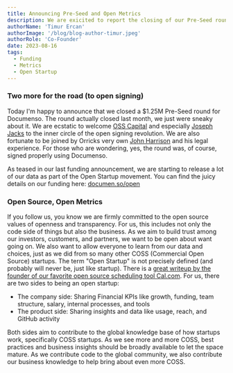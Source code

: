 ```yaml
---
title: Announcing Pre-Seed and Open Metrics
description: We are exicited to report the closing of our Pre-Seed round. You can find the juicy details on our new /open page. Yes, it was signed using Documenso.
authorName: 'Timur Ercan'
authorImage: '/blog/blog-author-timur.jpeg'
authorRole: 'Co-Founder'
date: 2023-08-16
tags:
  - Funding
  - Metrics
  - Open Startup
---
```


### Two more for the road (to open signing)
Today I'm happy to announce that we closed a $1.25M Pre-Seed round for Documenso. The round actually closed last month, we just were sneaky about it. We are ecstatic to welcome [OSS Capital](https://twitter.com/osscapital) and especially [Joseph Jacks](https://twitter.com/JosephJacks_) to the inner circle of the open signing revolution. We are also fortunate to be joined by Orricks very own [John Harrison](https://www.linkedin.com/in/john-harrison-a1213b9/) and his legal experience. For those who are wondering, yes, the round was, of course, signed properly using Documenso.

As teased in our last funding announcement, we are starting to release a lot of our data as part of the Open Startup movement. You can find the juicy details on our funding here: [documen.so/open](http://documen.so/open)

### Open Source, Open Metrics
If you follow us, you know we are firmly committed to the open source values of openness and transparency. For us, this includes not only the code side of things but also the business. As we aim to build trust among our investors, customers, and partners, we want to be open about want going on. We also want to allow everyone to learn from our data and choices, just as we did from so many other COSS (Commercial Open Source) startups. The term "Open Startup" is not precisely defined (and probably will never be, just like startup). There is a [great writeup by the founder of our favorite open source scheduling tool Cal.com](https://cal.com/blog/open-startup). For us, there are two sides to being an open startup:

- The company side: Sharing Financial KPIs like growth, funding, team structure, salary, internal processes, and tools
- The product side: Sharing insights and data like usage, reach, and GitHub activity

Both sides aim to contribute to the global knowledge base of how startups work, specifically COSS startups. As we see more and more COSS, best practices and business insights should be broadly available to let the space mature. As we contribute code to the global community, we also contribute our business knowledge to help bring about even more COSS.
